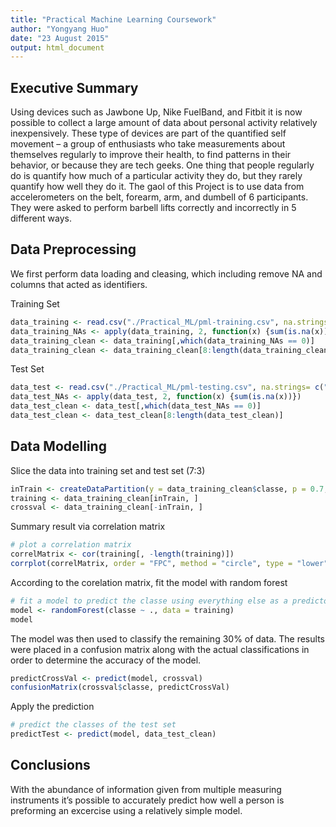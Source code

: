 ```yaml
---
title: "Practical Machine Learning Coursework"
author: "Yongyang Huo"
date: "23 August 2015"
output: html_document
---
```

## Executive Summary  
  Using devices such as Jawbone Up, Nike FuelBand, and Fitbit it is now possible to collect a large amount of data about personal activity relatively inexpensively. These type of devices are part of the quantified self movement – a group of enthusiasts who take measurements about themselves regularly to improve their health, to find patterns in their behavior, or because they are tech geeks. One thing that people regularly do is quantify how much of a particular activity they do, but they rarely quantify how well they do it. 
  The gaol of this Project is to use data from accelerometers on the belt, forearm, arm, and dumbell of 6 participants. They were asked to perform barbell lifts correctly and incorrectly in 5 different ways.
 
 
## Data Preprocessing 
 We first perform data loading and cleasing, which including remove NA and columns that acted as identifiers.

Training Set
```r
data_training <- read.csv("./Practical_ML/pml-training.csv", na.strings= c("NA",""," "))
data_training_NAs <- apply(data_training, 2, function(x) {sum(is.na(x))})
data_training_clean <- data_training[,which(data_training_NAs == 0)]
data_training_clean <- data_training_clean[8:length(data_training_clean)]
```


Test Set
```r
data_test <- read.csv("./Practical_ML/pml-testing.csv", na.strings= c("NA",""," "))
data_test_NAs <- apply(data_test, 2, function(x) {sum(is.na(x))})
data_test_clean <- data_test[,which(data_test_NAs == 0)]
data_test_clean <- data_test_clean[8:length(data_test_clean)]
```



## Data Modelling

Slice the data into training set and test set (7:3)
```r
inTrain <- createDataPartition(y = data_training_clean$classe, p = 0.7, list = FALSE)
training <- data_training_clean[inTrain, ]
crossval <- data_training_clean[-inTrain, ]

```  
Summary result via correlation matrix
```r
# plot a correlation matrix
correlMatrix <- cor(training[, -length(training)])
corrplot(correlMatrix, order = "FPC", method = "circle", type = "lower", tl.cex = 0.8,  tl.col = rgb(0, 0, 0))
```  

According to the corelation matrix, fit the model with random forest
```r
# fit a model to predict the classe using everything else as a predictor
model <- randomForest(classe ~ ., data = training)
model
```  
The model was then used to classify the remaining 30% of data. The results were placed in a confusion matrix along with the actual classifications in order to determine the accuracy of the model.
```r
predictCrossVal <- predict(model, crossval)
confusionMatrix(crossval$classe, predictCrossVal)
``` 

Apply the prediction
```r
# predict the classes of the test set
predictTest <- predict(model, data_test_clean)
``` 
## Conclusions
With the abundance of information given from multiple measuring instruments it's possible to accurately predict how well a person is preforming an excercise using a relatively simple model.
